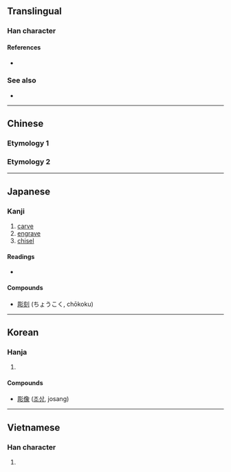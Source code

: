 {{character info/new}}
{{also|雕}}
==Translingual==

===Han character===
{{Han char|rn=59|rad=彡|as=08|sn=11|four=72222|canj=BRHHH|ids=⿰周彡}}

====References====
* {{Han ref|kx=0363.230|dkj=09995|dj=0683.030|hdz=20855.040|uh=5F6B|ud=24427|bh=B16E|bd=45422}}

===See also===
* {{l|mul|雕}}

----

==Chinese==

===Etymology 1===
{{zh-see|雕|v}}

===Etymology 2===
{{zh-see|凋|v}}

----

==Japanese==

===Kanji===
{{ja-kanji|grade=c|rs=彡08}}

# [[carve]]
# [[engrave]]
# [[chisel]]

====Readings====
* {{ja-readings
|goon=ちょう
|kanon=ちょう
|kun=ほ-る, ぼ-り}}

====Compounds====
* [[彫刻]] (ちょうこく, chōkoku)

----

==Korean==

===Hanja===
{{ko-hanja|hangeul=조|eumhun=|rv=jo|mr=cho|y=co}}

# {{defn|lang=ko|sort=彡08}}

====Compounds====
* [[彫像]] ([[조상]], josang)

----

==Vietnamese==

===Han character===
{{vi-hantu|[[điêu]], [[đêu]]|rs=彡08}}

# {{defn|lang=vi}}